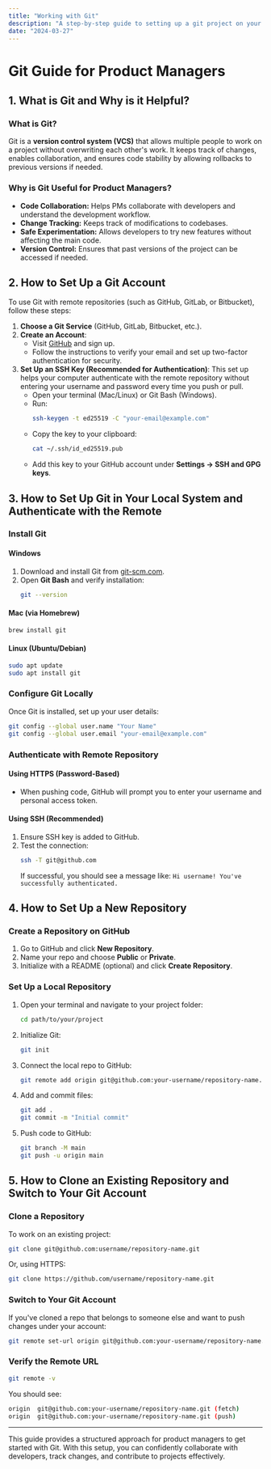 ```yaml
---
title: "Working with Git"
description: "A step-by-step guide to setting up a git project on your local machine. It also includes switching repos, debugging and more."
date: "2024-03-27"
---
```


# Git Guide for Product Managers

## 1. What is Git and Why is it Helpful?

### What is Git?
Git is a **version control system (VCS)** that allows multiple people to work on a project without overwriting each other's work. It keeps track of changes, enables collaboration, and ensures code stability by allowing rollbacks to previous versions if needed.

### Why is Git Useful for Product Managers?
- **Code Collaboration:** Helps PMs collaborate with developers and understand the development workflow.
- **Change Tracking:** Keeps track of modifications to codebases.
- **Safe Experimentation:** Allows developers to try new features without affecting the main code.
- **Version Control:** Ensures that past versions of the project can be accessed if needed.

## 2. How to Set Up a Git Account

To use Git with remote repositories (such as GitHub, GitLab, or Bitbucket), follow these steps:

1. **Choose a Git Service** (GitHub, GitLab, Bitbucket, etc.).
2. **Create an Account**:
   - Visit [GitHub](https://github.com/) and sign up.
   - Follow the instructions to verify your email and set up two-factor authentication for security.
3. **Set Up an SSH Key (Recommended for Authentication)**:
    This set up helps your computer authenticate with the remote repository without entering your username and password every time you push or pull.
   - Open your terminal (Mac/Linux) or Git Bash (Windows).
   - Run:
     ```sh
     ssh-keygen -t ed25519 -C "your-email@example.com"
     ```
   - Copy the key to your clipboard:
     ```sh
     cat ~/.ssh/id_ed25519.pub
     ```
   - Add this key to your GitHub account under **Settings → SSH and GPG keys**.

## 3. How to Set Up Git in Your Local System and Authenticate with the Remote

### Install Git

#### Windows
1. Download and install Git from [git-scm.com](https://git-scm.com/).
2. Open **Git Bash** and verify installation:
   ```sh
   git --version
   ```

#### Mac (via Homebrew)
```sh
brew install git
```

#### Linux (Ubuntu/Debian)
```sh
sudo apt update
sudo apt install git
```

### Configure Git Locally
Once Git is installed, set up your user details:
```sh
git config --global user.name "Your Name"
git config --global user.email "your-email@example.com"
```

### Authenticate with Remote Repository
#### Using HTTPS (Password-Based)
- When pushing code, GitHub will prompt you to enter your username and personal access token.

#### Using SSH (Recommended)
1. Ensure SSH key is added to GitHub.
2. Test the connection:
   ```sh
   ssh -T git@github.com
   ```
   If successful, you should see a message like: `Hi username! You've successfully authenticated.`

## 4. How to Set Up a New Repository

### Create a Repository on GitHub
1. Go to GitHub and click **New Repository**.
2. Name your repo and choose **Public** or **Private**.
3. Initialize with a README (optional) and click **Create Repository**.

### Set Up a Local Repository
1. Open your terminal and navigate to your project folder:
   ```sh
   cd path/to/your/project
   ```
2. Initialize Git:
   ```sh
   git init
   ```
3. Connect the local repo to GitHub:
   ```sh
   git remote add origin git@github.com:your-username/repository-name.git
   ```
4. Add and commit files:
   ```sh
   git add .
   git commit -m "Initial commit"
   ```
5. Push code to GitHub:
   ```sh
   git branch -M main
   git push -u origin main
   ```

## 5. How to Clone an Existing Repository and Switch to Your Git Account

### Clone a Repository
To work on an existing project:
```sh
git clone git@github.com:username/repository-name.git
```
Or, using HTTPS:
```sh
git clone https://github.com/username/repository-name.git
```

### Switch to Your Git Account
If you've cloned a repo that belongs to someone else and want to push changes under your account:
```sh
git remote set-url origin git@github.com:your-username/repository-name.git
```

### Verify the Remote URL
```sh
git remote -v
```
You should see:
```sh
origin  git@github.com:your-username/repository-name.git (fetch)
origin  git@github.com:your-username/repository-name.git (push)
```

---

This guide provides a structured approach for product managers to get started with Git. With this setup, you can confidently collaborate with developers, track changes, and contribute to projects effectively.
